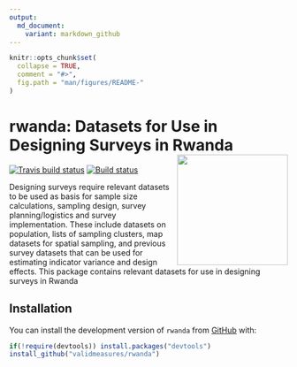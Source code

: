 ```yaml
---
output:
  md_document:
    variant: markdown_github
---
```


<!-- README.md is generated from README.Rmd. Please edit that file -->

```r
knitr::opts_chunk$set(
  collapse = TRUE,
  comment = "#>",
  fig.path = "man/figures/README-"
)
```

# rwanda: Datasets for Use in Designing Surveys in Rwanda <img src="man/figures/rwanda.png" width="200px" align="right" />

[![Travis build status](https://travis-ci.org/validmeasures/rwanda.svg?branch=master)](https://travis-ci.org/validmeasures/rwanda)
[![Build status](https://ci.appveyor.com/api/projects/status/2wchiocafhpiwvyu?svg=true)](https://ci.appveyor.com/project/ernestguevarra/rwanda)

Designing surveys require relevant datasets to be used as basis for sample size calculations, sampling design, survey planning/logistics and survey implementation. These include datasets on population, lists of sampling clusters, map datasets for spatial sampling, and previous survey datasets that can be used for estimating indicator variance and design effects. This package contains relevant datasets for use in designing surveys in Rwanda

## Installation

You can install the development version of `rwanda` from [GitHub](https://github.com/validmeasures/rwanda) with:

```r
if(!require(devtools)) install.packages("devtools") 
install_github("validmeasures/rwanda")
```

